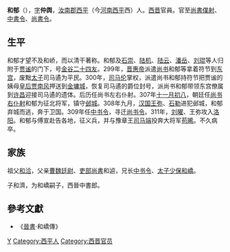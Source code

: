 '''和郁'''（{{bd|？||311年||catIdx=H}}），[[表字|字]]'''仲舆'''，[[汝南郡|汝南郡]][[西平|西平]]（今[[河南|河南]][[西平|西平]]西）人。[[西晋|西晋]]官員。官至[[尚書僕射|尚書僕射]]、[[中書令|中書令]]、[[尚書令|尚書令]]。

== 生平 ==
和郁才望不及和峤，而以清干著称。和郁及[[石崇|石崇]]、[[陆机|陆机]]、[[陆云|陆云]]、[[潘岳|潘岳]]、[[刘琨|刘琨]]等人归附于[[贾谧|贾谧]]的门下，号[[金谷二十四友|金谷二十四友]]。299年，[[晋惠帝|晋惠帝]]派遣[[尚书_(官职)|尚书]]和郁等拿着符节到[[东宫|东宫]]，废黜[[太子|太子]]司马遹为平民。300年，[[司马伦|司马伦]]掌权，派遣尚书和郁持符节把贾谧的姨母[[皇后|皇后]][[贾南风|贾南风]]押送到[[金墉城|金墉城]]，恢复司马遹的爵位封号，派尚书和郁带领东宫僚属到[[许昌|许昌]]迎接司马遹的遗体。后历任尚书左右仆射。307年[[十一月初八|十一月初八]]，朝廷任[[尚书右仆射|尚书右仆射]]和郁为征北将军，镇守[[邺城|邺城]]。308年九月，[[前赵|汉国]][[王弥|王弥]]、[[石勒|石勒]]进犯邺城，和郁弃城而逃，奔于卫国。309年任[[中书令|中书令]]，寻迁[[尚书令|尚书令]]。311年，[[刘曜|刘曜]]、王弥攻入[[洛阳|洛阳]]。和郁与傅宣赴告各地，征义兵，并与豫章王[[司马端|司马端]]投奔大将军[[苟晞|苟晞]]。不久病卒。

== 家族 ==
祖父[[和洽|和洽]]，父亲[[曹魏|曹魏]][[廷尉|廷尉]]、[[吏部尚書|吏部尚書]]和逌，兄长[[中书令|中书令]]、[[太子少保|太子少保]][[和嶠|和嶠]]。

子和濟，为和嶠嗣子，西晉中書郎。

==參考文獻==
*《[[晉書|晉書]]·和嶠傳》

{{Authority control}}

{{DEFAULTSORT:}}
[[Category:和姓|Y]]
[[Category:西平人|Category:西平人]]
[[Category:西晋官员|Category:西晋官员]]